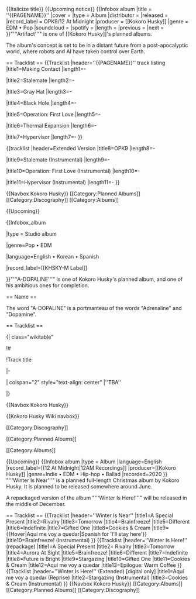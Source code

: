 {{Italicize title}}
{{Upcoming notice}}
{{Infobox album
|title        = ''{{PAGENAME}}''
|cover        = 
|type         = Album
|distributor  = 
|released     = 
|record_label = OPK9/12 At Midnight
|producer     = [[Kokoro Husky]]
|genre        = EDM &bull; Pop
|soundcloud   = 
|spotify      =
|length       = 
|previous     = 
|next         = 
}}"'''Artifact'''" is one of [[Kokoro Husky]]'s planned albums.

The album's concept is set to be in a distant future from a post-apocalyptic world, where robots and AI have taken control over Earth.

== Tracklist ==
{{Tracklist
|header=''{{PAGENAME}}'' track listing
|title1=Making Contact
|length1=-

|title2=Stalemate
|length2=-

|title3=Gray Hat
|length3=-

|title4=Black Hole
|length4=-

|title5=Operation: First Love
|length5=-

|title6=Thermal Expansion
|length6=-

|title7=Hypervisor
|length7=-
}}

{{tracklist
|header=Extended Version
|title8=OPK9
|length8=-

|title9=Stalemate (Instrumental)
|length9=-

|title10=Operation: First Love (Instrumental)
|length10=-

|title11=Hypervisor (Instrumental)
|length11=-
}}


{{Navbox Kokoro Husky}}
[[Category:Planned Albums]]
[[Category:Discography]]
[[Category:Albums]]

{{Upcoming}}

{{Infobox_album

|type = Studio album

|genre=Pop &bull; EDM

|language=English &bull; Korean &bull; Spanish

|record_label=[[KHSKY-M Label]]

}}"'''A-DOPALINE'''" is one of Kokoro Husky's planned album, and one of his ambitious ones for completion.

== Name ==

The word "A-DOPALINE" is a portmanteau of the words "Adrenaline" and "Dopamine".

== Tracklist ==

{| class="wikitable"

!#

!Track title

|-

| colspan="2" style="text-align: center" |''TBA''

|}

{{Navbox Kokoro Husky}}

{{Kokoro Husky Wiki navbox}}

[[Category:Discography]]

[[Category:Planned Albums]]

[[Category:Albums]]

{{Upcoming}}
{{Infobox album
|type = Album
|language=English
|record_label=[[12 At Midnight|12AM Recordings]]
|producer=[[Kokoro Husky]]
|genre=Indie • EDM • Hip-hop • Ballad
|recorded=2020
}}
"'''Winter Is Near'''" is a planned full-length Christmas album by Kokoro Husky. It is planned to be released somewhere around June. 

A repackaged version of the album "'''Winter Is Here!'''" will be released in the middle of December.

== Tracklist ==
{{Tracklist
|header=''Winter Is Near''
|title1=A Special Present
|title2=Rivalry
|title3=Tomorrow
|title4=Brainfreeze!
|title5=Different
|title6=Indefinite
|title7=Gifted One
|title8=Cookies & Cream
|title9={{Hover|Aquí me voy a quedar|Spanish for 'I'll stay here'}}
|title10=Brainfreeze! (Instrumental)
}}
{{Tracklist
|header=''Winter Is Here!'' (repackage)
|title1=A Special Present
|title2= Rivalry
|title3=Tomorrow
|title4=Aurora At Sight
|title5=Brainfreeze!
|title6=Different
|title7=Indefinite
|title8=Future is Bright
|title9=Stargazing
|title10=Gifted One
|title11=Cookies & Cream
|title12=Aquí me voy a quedar
|title13=Epilogue: Warm Coffee
}}
{{Tracklist
|header=''Winter Is Here!'' (Extended) [digital only]
|title1=Aquí me voy a quedar (Reprise)
|title2=Stargazing (Instrumental)
|title3=Cookies & Cream (Instrumental)
}}
{{Navbox Kokoro Husky}}
[[Category:Albums]]
[[Category:Planned Albums]]
[[Category:Discography]]
